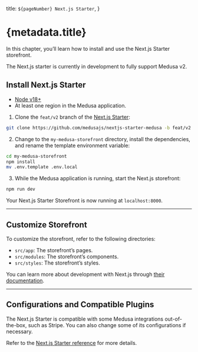   title: `${pageNumber} Next.js Starter`,
}

# {metadata.title}

In this chapter, you’ll learn how to install and use the Next.js Starter storefront.

<Note type="soon">

The Next.js starter is currently in development to fully support Medusa v2.

</Note>

## Install Next.js Starter

<Note type="check">

- [Node v18+](https://nodejs.org/en/)
- At least one region in the Medusa application.

</Note>

1. Clone the `feat/v2` branch of the [Next.js Starter](https://github.com/medusajs/nextjs-starter-medusa):

```bash
git clone https://github.com/medusajs/nextjs-starter-medusa -b feat/v2 my-medusa-storefront
```

2. Change to the `my-medusa-storefront` directory, install the dependencies, and rename the template environment variable:

```bash npm2yarn
cd my-medusa-storefront
npm install
mv .env.template .env.local
```

3. While the Medusa application is running, start the Next.js storefront:

```bash npm2yarn
npm run dev
```

Your Next.js Starter Storefront is now running at `localhost:8000`.

---

## Customize Storefront

To customize the storefront, refer to the following directories:

- `src/app`: The storefront’s pages.
- `src/modules`: The storefront’s components.
- `src/styles`: The storefront’s styles.

<Note title="Tip">

You can learn more about development with Next.js through [their documentation](https://nextjs.org/docs/getting-started).

</Note>

---

## Configurations and Compatible Plugins

The Next.js Starter is compatible with some Medusa integrations out-of-the-box, such as Stripe. You can also change some of its configurations if necessary.

Refer to the [Next.js Starter reference](!resources!/nextjs-starter) for more details.
